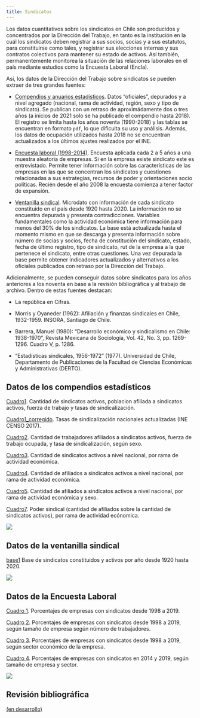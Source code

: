 ```yaml
---
title: Sindicatos
---
```


Los datos cuantitativos sobre los sindicatos en Chile son producidos y concentrados por la Dirección del Trabajo, en tanto es la institución en la cuál los sindicatos deben registrar a sus socios, socias y a sus estatutos, para constituirse como tales, y registrar sus elecciones internas y sus contratos colectivos para mantener su estado de activos. Así también, permanentemente monitorea la situación de las relaciones laborales en el país mediante estudios como la Encuesta Laboral (Encla).

Así, los datos de la Dirección del Trabajo sobre sindicatos se pueden extraer de tres grandes fuentes:

+ [Compendios y anuarios estadísticos](https://www.dt.gob.cl/portal/1629/w3-propertyvalue-22777.html). Datos "oficiales", depurados y a nivel agregado (nacional, rama de actividad, región, sexo y tipo de sindicato). Se publican con un retraso de aproximádamente dos o tres años (a inicios de 2021 solo se ha publicado el compendio hasta 2018). El registro se limita hasta los años noventa (1990-2018) y las tablas se encuentran en formato `pdf`, lo que dificulta su uso y análisis. Además, los datos de ocupación utilizados hasta 2018 no se encuentran actualizados a los últimos ajustes realizados por el INE. 

+ [Encuesta laboral (1998-2014)](https://www.dt.gob.cl/portal/1629/w3-propertyvalue-22780.html). Encuesta aplicada cada 2 a 5 años a una muestra aleatoria de empresas. Si en la empresa existe sindicato este es entrevistado. Permite tener información sobre las características de las empresas en las que se concentran los sindicatos y cuestiones relacionadas a sus estrategias, recursos de poder y orientaciones socio políticas. Recién desde el año 2008 la encuesta comienza a tener factor de expansión. 

+ [Ventanilla sindical](http://tramites.dirtrab.cl/VentanillaTransparencia/Transparencia/RerporteRRLLOrg.aspx). Microdato con información de cada sindicato constituido en el país desde 1920 hasta 2020. La información no se encuentra depurada y presenta contradicciones. Variables fundamentales como la actividad económica tiene información para menos del 30% de los sindicatos. La base está actualizada hasta el momento mismo en que se descarga y presenta información sobre número de socias y socios, fecha de constitución del sindicato, estado, fecha de último registro, tipo de sindicato, rut de la empresa a la que pertenece el sindicato, entre otras cuestiones. Una vez depurada la base permite obtener indicadores actualizados y alternativos a los oficiales publicados con retraso por la Dirección del Trabajo.

Adicionalmente, se pueden conseguir datos sobre sindicatos para los años anteriores a los noventa en base a la revisión bibliográfica y al trabajo de archivo. Dentro de estas fuentes destacan:

+ La república en Cifras.

+ Morris y Oyaneder (1962): Afiliación y finanzas sindicales en Chile, 1932-1959. INSORA, Santiago de Chile.

+ Barrera, Manuel (1980): "Desarrollo económico y sindicalismo en Chile: 1938-1970", Revista Mexicana de Sociología, Vol. 42, No. 3, pp. 1269-1296. Cuadro V, p. 1286.

+ "Estadísticas sindicales, 1956-1972" (1977). Universidad de Chile, Departamento de Publicaciones de la Facultad de Ciencias Económicas y Administrativas (DERTO).


## Datos de los compendios estadísticos

[Cuadro1](https://github.com/nicolasrattor/COMPENDIOS_DT/raw/main/Output/Cuadros/1.%20OOSS/cuadro1.xlsx). Cantidad de sindicatos activos, poblacion afiliada a sindicatos activos, fuerza de trabajo y tasas de sindicalización.

[Cuadro1_corregido](https://github.com/nicolasrattor/COMPENDIOS_DT/raw/main/Output/Nuevo/Tasas_actualizadas.xlsx). Tasas de sindicalización nacionales actualizadas (INE CENSO 2017).

[Cuadro2](https://github.com/nicolasrattor/COMPENDIOS_DT/raw/main/Output/Cuadros/1.%20OOSS/cuadro2.xlsx). Cantidad de trabajadores afiliados a sindicatos activos, fuerza de trabajo ocupada, y tasa de sindicalización, según sexo.

[Cuadro3](https://github.com/nicolasrattor/COMPENDIOS_DT/raw/main/Output/Cuadros/1.%20OOSS/cuadro3.xlsx). Cantidad de sindicatos activos a nivel nacional, por rama de actividad económica.

[Cuadro4](https://github.com/nicolasrattor/COMPENDIOS_DT/raw/main/Output/Cuadros/1.%20OOSS/cuadro4.xlsx). Cantidad de afiliados a sindicatos activos a nivel nacional, por rama de actividad económica.

[Cuadro5](https://github.com/nicolasrattor/COMPENDIOS_DT/raw/main/Output/Cuadros/1.%20OOSS/cuadro5.xlsx). Cantidad de afiliados a sindicatos activos a nivel nacional, por rama de actividad económica y sexo.

[Cuadro7](https://github.com/ObservatorioSindical/COMPENDIOS_DT/raw/main/Output/Nuevo/cuadro7.xlsx). Poder sindical (cantidad de afiliados sobre la cantidad de sindicatos activos), por rama de actividad ecónomica.   

![](https://github.com/ObservatorioSindical/COMPENDIOS_DT/raw/main/Output/Graficos/1.%20OOSS/grafico1.B%20Evoluci%C3%B3n%20de%20los%20y%20las%20afiliadas%20a%20sindicatos%20activos%20en%20Chile.%20Seg%C3%BAn%20dependencia%20del%20sindicato.png)


## Datos de la ventanilla sindical

[base1](https://github.com/ObservatorioSindical/ventanilla_DT/raw/main/INPUT/base%20anual%20sindicatos%20anidada.xlsx) Base de sindicatos constituidos y activos por año desde 1920 hasta 2020. 

![](https://github.com/ObservatorioSindical/ventanilla_DT/raw/main/OUTPUT/Graficos/sindicatos%20constituidos%20y%20activos%20(1900-2020).png)


## Datos de la Encuesta Laboral

[Cuadro 1](https://github.com/ObservatorioSindical/Enclas_1998_2019/raw/main/Output/cuadro1.Empresas_con_sindicato.xlsx). Porcentajes de empresas con sindicatos desde 1998 a 2019.  

[Cuadro 2](https://github.com/ObservatorioSindical/Enclas_1998_2019/raw/main/Output/cuadro2.Empresas_con_sindicato_tamano.xlsx). Porcentajes de empresas con sindicatos desde 1998 a 2019, según tamaño de empresa según número de trabajadores.  

[Cuadro 3](https://github.com/ObservatorioSindical/Enclas_1998_2019/raw/main/Output/cuadro3.Empresas_con_sindicato_sector.xlsx). Porcentajes de empresas con sindicatos desde 1998 a 2019, según sector económico de la empresa.  

[Cuadro 4](https://github.com/ObservatorioSindical/Enclas_1998_2019/raw/main/Output/cuadro4.Empresas_con_sindicato_sector_tamaño.xlsx). Porcentajes de empresas con sindicatos en 2014 y 2019, según tamaño de empresa y sector.  

![](https://github.com/ObservatorioSindical/Enclas_1998_2019/raw/main/Output/grafico2_porcentaje_empresas_sindicato.png)



## Revisión bibliográfica

[(en desarrollo)]()


